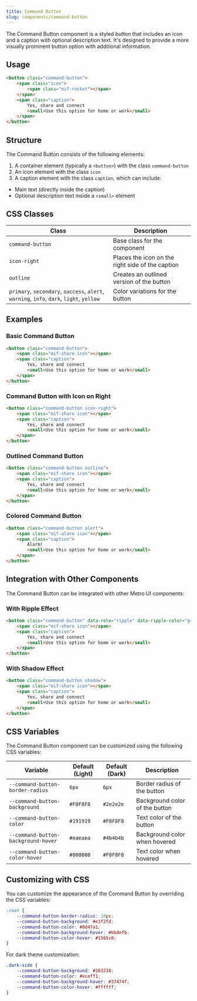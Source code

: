```yaml
---
title: Command Button
slug: components/command-button
---
```


The Command Button component is a styled button that includes an icon and a caption with optional description text. It's designed to provide a more visually prominent button option with additional information.

## Usage

```html
<button class="command-button">
    <span class="icon">
        <span class="mif-rocket"></span>
    </span>
    <span class="caption">
        Yes, share and connect
        <small>Use this option for home or work</small>
    </span>
</button>
```

## Structure

The Command Button consists of the following elements:

1. A container element (typically a `<button>`) with the class `command-button`
2. An icon element with the class `icon`
3. A caption element with the class `caption`, which can include:
- Main text (directly inside the caption)
- Optional description text inside a `<small>` element

## CSS Classes

| Class | Description |
|-------|-------------|
| `command-button` | Base class for the component |
| `icon-right` | Places the icon on the right side of the caption |
| `outline` | Creates an outlined version of the button |
| `primary`, `secondary`, `success`, `alert`, `warning`, `info`, `dark`, `light`, `yellow` | Color variations for the button |

## Examples

### Basic Command Button

```html
<button class="command-button">
    <span class="mif-share icon"></span>
    <span class="caption">
        Yes, share and connect
        <small>Use this option for home or work</small>
    </span>
</button>
```

### Command Button with Icon on Right

```html
<button class="command-button icon-right">
    <span class="mif-share icon"></span>
    <span class="caption">
        Yes, share and connect
        <small>Use this option for home or work</small>
    </span>
</button>
```

### Outlined Command Button

```html
<button class="command-button outline">
    <span class="mif-share icon"></span>
    <span class="caption">
        Yes, share and connect
        <small>Use this option for home or work</small>
    </span>
</button>
```

### Colored Command Button

```html
<button class="command-button alert">
    <span class="mif-alarm icon"></span>
    <span class="caption">
        Alarm!
        <small>Use this option for home or work</small>
    </span>
</button>
```

## Integration with Other Components

The Command Button can be integrated with other Metro UI components:

### With Ripple Effect

```html
<button class="command-button" data-role="ripple" data-ripple-color="gray">
    <span class="mif-share icon"></span>
    <span class="caption">
        Yes, share and connect
        <small>Use this option for home or work</small>
    </span>
</button>
```

### With Shadow Effect

```html
<button class="command-button shadow">
    <span class="mif-share icon"></span>
    <span class="caption">
        Yes, share and connect
        <small>Use this option for home or work</small>
    </span>
</button>
```

## CSS Variables

The Command Button component can be customized using the following CSS variables:

| Variable | Default (Light) | Default (Dark) | Description |
|----------|----------------|----------------|-------------|
| `--command-button-border-radius` | `6px` | `6px` | Border radius of the button |
| `--command-button-background` | `#F8F8F8` | `#2e2e2e` | Background color of the button |
| `--command-button-color` | `#191919` | `#F8F8F8` | Text color of the button |
| `--command-button-background-hover` | `#eaeaea` | `#4b4b4b` | Background color when hovered |
| `--command-button-color-hover` | `#000000` | `#F8F8F8` | Text color when hovered |

## Customizing with CSS

You can customize the appearance of the Command Button by overriding the CSS variables:

```css
:root {
    --command-button-border-radius: 10px;
    --command-button-background: #e3f2fd;
    --command-button-color: #0d47a1;
    --command-button-background-hover: #bbdefb;
    --command-button-color-hover: #1565c0;
}
```

For dark theme customization:

```css
.dark-side {
    --command-button-background: #263238;
    --command-button-color: #eceff1;
    --command-button-background-hover: #37474f;
    --command-button-color-hover: #ffffff;
}
```